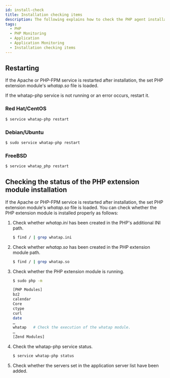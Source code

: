 ```yaml
---
id: install-check
title: Installation checking items
description: The following explains how to check the PHP agent installation.
tags:
  - PHP
  - PHP Monitoring
  - Application
  - Application Monitoring
  - Installation checking items
---
```


<!-- 구성 수정 -->

## Restarting

If the Apache or PHP-FPM service is restarted after installation, the set PHP extension module's _whatap.so_ file is loaded.

If the whatap-php service is not running or an error occurs, restart it.

### Red Hat/CentOS

```bash title=SH
$ service whatap-php restart
```

### Debian/Ubuntu

```bash title=SH
$ sudo service whatap-php restart
```

### FreeBSD

```bash title=SH
$ service whatap_php restart
```

## Checking the status of the PHP extension module installation

If the Apache or PHP-FPM service is restarted after installation, the set PHP extension module's _whatap.so_ file is loaded. You can check whether the PHP extension module is installed properly as follows:

<!-- 설치가 완료된 후 Apache 또는 PHP-FPM 서비스(Service)를 다시 시작하면 설정된 PHP 확장 모듈(PHP Extension module) *whatap.so* 파일이 로딩됩니다.

PHP 확장 모듈이 잘 설치됐는지 다음의 방법으로 확인할 수 있습니다. -->

1.  Check whether _whatap.ini_ has been created in the PHP's additional INI path.

    ```bash title=SH
    $ find / | grep whatap.ini
    ```

2.  Check whether _whatap.so_ has been created in the PHP extension module path.

    ```bash title=SH
    $ find / | grep whatap.so
    ```

3.  Check whether the PHP extension module is running.

    ```bash title=SH
    $ sudo php -m

    [PHP Modules]
    bz2
    calendar
    Core
    ctype
    curl
    date
    …
    whatap   # Check the execution of the whatap module.
    …
    [Zend Modules]
    ```

4.  Check the whatap-php service status.

    ```bash title=SH
    $ service whatap-php status
    ```

5.  Check whether the servers set in the application server list have been added. 

    <ImgLang img='php-agent-list.png' />
